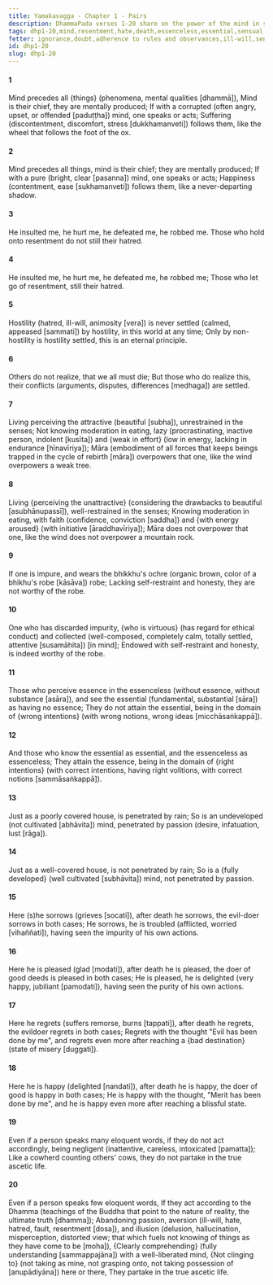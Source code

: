 ```yaml
---
title: Yamakavagga - Chapter 1 - Pairs
description: DhammaPada verses 1-20 share on the power of the mind in shaping experiences, the importance of letting go of resentment and hostility, the consequences of living without restraint and moderation, the distinction between essence and non-essence, the sorrow and joy tied to one's actions, the importance of acting according to the Dhamma, and on the ultimate liberation achieved through non-attachment.
tags: dhp1-20,mind,resentment,hate,death,essenceless,essential,sensual desire,ill-will,passion,aversion,delusion
fetter: ignorance,doubt,adherence to rules and observances,ill-will,sensual desire,conceit
id: dhp1-20
slug: dhp1-20
---
```


#### 1

Mind precedes all \{things} (phenomena, mental qualities [dhammā]),
Mind is their chief, they are mentally produced;
If with a corrupted (often angry, upset, or offended [paduṭṭha]) mind,
one speaks or acts;
Suffering (discontentment, discomfort, stress [dukkhamanveti]) follows them,
like the wheel that follows the foot of the ox.

#### 2

Mind precedes all things,
mind is their chief; they are mentally produced;
If with a pure (bright, clear [pasanna]) mind,
one speaks or acts;
Happiness (contentment, ease [sukhamanveti]) follows them,
like a never-departing shadow.

#### 3

He insulted me, he hurt me,
he defeated me, he robbed me.
Those who hold onto resentment
do not still their hatred.

#### 4

He insulted me, he hurt me,
he defeated me, he robbed me;
Those who let go of resentment,
still their hatred.

#### 5

Hostility (hatred, ill-will, animosity [vera]) is never settled (calmed, appeased [sammati]) by hostility,
in this world at any time;
Only by non-hostility is hostility settled,
this is an eternal principle.

#### 6

Others do not realize,
that we all must die;
But those who do realize this,
their conflicts (arguments, disputes, differences [medhaga]) are settled.

#### 7

Living perceiving the attractive (beautiful [subha]),
unrestrained in the senses;
Not knowing moderation in eating,
lazy (procrastinating, inactive person, indolent [kusīta]) and \{weak in effort} (low in energy, lacking in endurance [hīnavīriya]);
Māra (embodiment of all forces that keeps beings trapped in the cycle of rebirth [māra]) overpowers that one,
like the wind overpowers a weak tree.

#### 8

Living \{perceiving the unattractive} (considering the drawbacks to beautiful [asubhānupassī]),
well-restrained in the senses;
Knowing moderation in eating,
with faith (confidence, conviction [saddha]) and \{with energy aroused} (with initiative [āraddhavīriya]);
Māra does not overpower that one,
like the wind does not overpower a mountain rock.

#### 9

If one is impure,
and wears the bhikkhu's ochre (organic brown, color of a bhikhu's robe [kāsāva]) robe;
Lacking self-restraint and honesty,
they are not worthy of the robe.

#### 10

One who has discarded impurity,
\{who is virtuous} (has regard for ethical conduct) and collected (well-composed, completely calm, totally settled, attentive [susamāhita]) [in mind];
Endowed with self-restraint and honesty,
is indeed worthy of the robe.

#### 11

Those who perceive essence in the essenceless (without essence, without substance [asāra]),
and see the essential (fundamental, substantial [sāra]) as having no essence;
They do not attain the essential,
being in the domain of \{wrong intentions} (with wrong notions, wrong ideas [micchāsaṅkappā]).

#### 12

And those who know the essential as essential,
and the essenceless as essenceless;
They attain the essence,
being in the domain of \{right intentions} (with correct intentions, having right volitions, with correct notions [sammāsaṅkappā]).

#### 13

Just as a poorly covered house,
is penetrated by rain;
So is an undeveloped (not cultivated [abhāvita]) mind,
penetrated by passion (desire, infatuation, lust [rāga]).

#### 14

Just as a well-covered house,
is not penetrated by rain;
So is a \{fully developed} (well cultivated [subhāvita]) mind,
not penetrated by passion.

#### 15

Here (s)he sorrows (grieves [socati]), after death he sorrows,
the evil-doer sorrows in both cases;
He sorrows, he is troubled (afflicted, worried [vihaññati]),
having seen the impurity of his own actions.

#### 16

Here he is pleased (glad [modati]), after death he is pleased,
the doer of good deeds is pleased in both cases;
He is pleased, he is delighted (very happy, jubiliant [pamodati]),
having seen the purity of his own actions.

#### 17

Here he regrets (suffers remorse, burns [tappati]), after death he regrets,
the evildoer regrets in both cases;
Regrets with the thought "Evil has been done by me",
and regrets even more after reaching a \{bad destination} (state of misery [duggati]).

#### 18

Here he is happy (delighted [nandati]), after death he is happy,
the doer of good is happy in both cases;
He is happy with the thought, "Merit has been done by me",
and he is happy even more after reaching a blissful state.

#### 19

Even if a person speaks many eloquent words,
if they do not act accordingly, being negligent (inattentive, careless, intoxicated [pamatta]);
Like a cowherd counting others' cows,
they do not partake in the true ascetic life.

#### 20

Even if a person speaks few eloquent words,
If they act according to the Dhamma (teachings of the Buddha that point to the nature of reality, the ultimate truth [dhamma]);
Abandoning passion, aversion (ill-will, hate, hatred, fault, resentment [dosa]), and illusion (delusion, hallucination, misperception, distorted view; that which fuels not knowing of things as they have come to be [moha]),
\{Clearly comprehending} (fully understanding [sammappajāna]) with a well-liberated mind,
\{Not clinging to} (not taking as mine, not grasping onto, not taking possession of [anupādiyāna]) here or there,
They partake in the true ascetic life.
